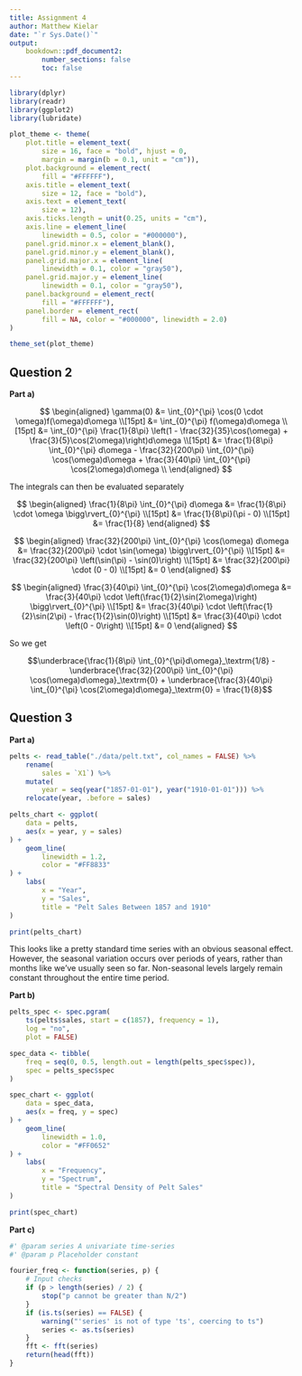 ```yaml
---
title: Assignment 4
author: Matthew Kielar
date: "`r Sys.Date()`"
output:
    bookdown::pdf_document2:
        number_sections: false
        toc: false
---
```


```r
library(dplyr)
library(readr)
library(ggplot2)
library(lubridate)
```

```r
plot_theme <- theme(
    plot.title = element_text(
        size = 16, face = "bold", hjust = 0,
        margin = margin(b = 0.1, unit = "cm")),
    plot.background = element_rect(
        fill = "#FFFFFF"),
    axis.title = element_text(
        size = 12, face = "bold"),
    axis.text = element_text(
        size = 12),
    axis.ticks.length = unit(0.25, units = "cm"),
    axis.line = element_line(
        linewidth = 0.5, color = "#000000"),
    panel.grid.minor.x = element_blank(),
    panel.grid.minor.y = element_blank(),
    panel.grid.major.x = element_line(
        linewidth = 0.1, color = "gray50"),
    panel.grid.major.y = element_line(
        linewidth = 0.1, color = "gray50"),
    panel.background = element_rect(
        fill = "#FFFFFF"),
    panel.border = element_rect(
        fill = NA, color = "#000000", linewidth = 2.0)
)

theme_set(plot_theme)
```

## Question 2

__Part a)__

$$
\begin{aligned}
\gamma(0) &= \int_{0}^{\pi} \cos(0 \cdot \omega)f(\omega)d\omega \\[15pt]
&= \int_{0}^{\pi} f(\omega)d\omega \\[15pt]
&= \int_{0}^{\pi} \frac{1}{8\pi} \left(1 - \frac{32}{35}\cos(\omega) + \frac{3}{5}\cos(2\omega)\right)d\omega \\[15pt]
&= \frac{1}{8\pi} \int_{0}^{\pi} d\omega - \frac{32}{200\pi} \int_{0}^{\pi} \cos(\omega)d\omega + \frac{3}{40\pi} \int_{0}^{\pi} \cos(2\omega)d\omega \\
\end{aligned}
$$

The integrals can then be evaluated separately

$$
\begin{aligned}
\frac{1}{8\pi} \int_{0}^{\pi} d\omega &= \frac{1}{8\pi} \cdot \omega \bigg\rvert_{0}^{\pi} \\[15pt]
&= \frac{1}{8\pi}(\pi - 0) \\[15pt]
&= \frac{1}{8}
\end{aligned}
$$

$$
\begin{aligned}
\frac{32}{200\pi} \int_{0}^{\pi} \cos(\omega) d\omega &= \frac{32}{200\pi} \cdot \sin(\omega) \bigg\rvert_{0}^{\pi} \\[15pt]
&= \frac{32}{200\pi} \left(\sin(\pi) - \sin(0)\right) \\[15pt]
&= \frac{32}{200\pi} \cdot (0 - 0) \\[15pt]
&= 0
\end{aligned}
$$

$$
\begin{aligned}
\frac{3}{40\pi} \int_{0}^{\pi} \cos(2\omega)d\omega &= \frac{3}{40\pi} \cdot \left(\frac{1}{2}\sin(2\omega)\right) \bigg\rvert_{0}^{\pi} \\[15pt]
&= \frac{3}{40\pi} \cdot \left(\frac{1}{2}\sin(2\pi) - \frac{1}{2}\sin(0)\right) \\[15pt]
&= \frac{3}{40\pi} \cdot \left(0 - 0\right) \\[15pt]
&= 0
\end{aligned}
$$

So we get 

$$\underbrace{\frac{1}{8\pi} \int_{0}^{\pi}d\omega}_\textrm{1/8} - \underbrace{\frac{32}{200\pi} \int_{0}^{\pi} \cos(\omega)d\omega}_\textrm{0} + \underbrace{\frac{3}{40\pi} \int_{0}^{\pi} \cos(2\omega)d\omega}_\textrm{0} = \frac{1}{8}$$

## Question 3

__Part a)__

```r
pelts <- read_table("./data/pelt.txt", col_names = FALSE) %>%
    rename(
        sales = `X1`) %>%
    mutate(
        year = seq(year("1857-01-01"), year("1910-01-01"))) %>%
    relocate(year, .before = sales)

pelts_chart <- ggplot(
    data = pelts,
    aes(x = year, y = sales)
) +
    geom_line(
        linewidth = 1.2,
        color = "#FF8833"
) +
    labs(
        x = "Year",
        y = "Sales",
        title = "Pelt Sales Between 1857 and 1910"
)

print(pelts_chart)
```

This looks like a pretty standard time series with an obvious seasonal effect.
However, the seasonal variation occurs over periods of years, rather than months
like we've usually seen so far. Non-seasonal levels largely remain constant 
throughout the entire time period.

__Part b)__

```r
pelts_spec <- spec.pgram(
    ts(pelts$sales, start = c(1857), frequency = 1),
    log = "no",
    plot = FALSE)

spec_data <- tibble(
    freq = seq(0, 0.5, length.out = length(pelts_spec$spec)),
    spec = pelts_spec$spec
)

spec_chart <- ggplot(
    data = spec_data,
    aes(x = freq, y = spec)
) +
    geom_line(
        linewidth = 1.0,
        color = "#FF0652"
) +
    labs(
        x = "Frequency",
        y = "Spectrum",
        title = "Spectral Density of Pelt Sales"
)

print(spec_chart)
```


__Part c)__

```r
#' @param series A univariate time-series
#' @param p Placeholder constant

fourier_freq <- function(series, p) {
    # Input checks
    if (p > length(series) / 2) {
        stop("p cannot be greater than N/2")
    }
    if (is.ts(series) == FALSE) {
        warning("'series' is not of type 'ts', coercing to ts")
        series <- as.ts(series)
    }
    fft <- fft(series)
    return(head(fft))
}
```